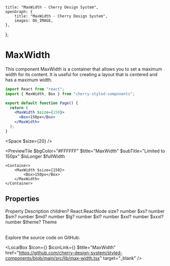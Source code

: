 
	title: "MaxWidth - Cherry Design System",
	openGraph: {
		title: "MaxWidth - Cherry Design System",
		images: OG_IMAGE,
	},
};

# MaxWidth

This component MaxWidth is a container that allows you to set a maximum width for its content. It is useful for creating a layout that is centered and has a maximum width.

```jsx
import React from "react";
import { MaxWidth, Box } from "cherry-styled-components";

export default function Page() {
  return (
    <MaxWidth $size={150}>
      <Box>150px</Box>
    </MaxWidth>
  );
}
```

<Space $size={20} />

<PreviewTile
	$bgColor="#FFFFFF"
	$title="MaxWidth"
	$subTitle="Limited to 150px"
	$isLonger
	$fullWidth
>
	<Container>
		<MaxWidth $size={150}>
			<Box>150px</Box>
		</MaxWidth>
	</Container>
</PreviewTile>

## Properties

<Table>
	<TableRow>
		<TableHead>Property</TableHead>
		<TableHead>Description</TableHead>
	</TableRow>
	<TableRow>
		<TableData $code>children?</TableData>
		<TableData>React.ReactNode</TableData>
	</TableRow>
	<TableRow>
		<TableData $code>size?</TableData>
		<TableData>number</TableData>
	</TableRow>
	<TableRow>
		<TableData $code>$xs?</TableData>
		<TableData>number</TableData>
	</TableRow>
	<TableRow>
		<TableData $code>$sm?</TableData>
		<TableData>number</TableData>
	</TableRow>
	<TableRow>
		<TableData $code>$md?</TableData>
		<TableData>number</TableData>
	</TableRow>
	<TableRow>
		<TableData $code>$lg?</TableData>
		<TableData>number</TableData>
	</TableRow>
	<TableRow>
		<TableData $code>$xl?</TableData>
		<TableData>number</TableData>
	</TableRow>
	<TableRow>
		<TableData $code>$xxl?</TableData>
		<TableData>number</TableData>
	</TableRow>
	<TableRow>
		<TableData $code>$xxxl?</TableData>
		<TableData>number</TableData>
	</TableRow>
	<TableRow>
		<TableData $code>$theme?</TableData>
		<TableData>Theme</TableData>
	</TableRow>
</Table>

Explore the source code on GitHub:

<LocalBox
	$icon={<IconFile />}
	$iconLink={<IconGitHub />}
	$title="MaxWidth"
	href="https://github.com/cherry-design-system/styled-components/blob/main/src/lib/max-width.tsx"
	target="_blank"
/>
